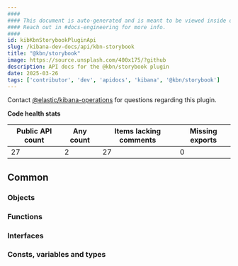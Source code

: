 ```yaml
---
####
#### This document is auto-generated and is meant to be viewed inside our experimental, new docs system.
#### Reach out in #docs-engineering for more info.
####
id: kibKbnStorybookPluginApi
slug: /kibana-dev-docs/api/kbn-storybook
title: "@kbn/storybook"
image: https://source.unsplash.com/400x175/?github
description: API docs for the @kbn/storybook plugin
date: 2025-03-26
tags: ['contributor', 'dev', 'apidocs', 'kibana', '@kbn/storybook']
---
```




Contact [@elastic/kibana-operations](https://github.com/orgs/elastic/teams/kibana-operations) for questions regarding this plugin.

**Code health stats**

| Public API count  | Any count | Items lacking comments | Missing exports |
|-------------------|-----------|------------------------|-----------------|
| 27 | 2 | 27 | 0 |

## Common

### Objects
<DocDefinitionList data={kbnStorybookObj.common.objects}/>

### Functions
<DocDefinitionList data={kbnStorybookObj.common.functions}/>

### Interfaces
<DocDefinitionList data={kbnStorybookObj.common.interfaces}/>

### Consts, variables and types
<DocDefinitionList data={kbnStorybookObj.common.misc}/>

